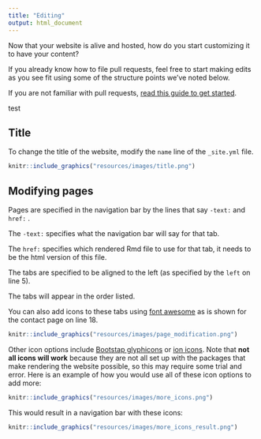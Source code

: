 ```yaml
---
title: "Editing"
output: html_document
---
```


Now that your website is alive and hosted, how do you start customizing it to have your content?

If you already know how to file pull requests, feel free to start making edits as you see fit using some of the structure points we've noted below.

If you are not familiar with pull requests, [read this guide to get started](https://www.ottrproject.org/writing_content.html). 

test

## Title

To change the title of the website, modify the `name` line of the `_site.yml` file.

```r
knitr::include_graphics("resources/images/title.png")
```

## Modifying pages

Pages are specified in the navigation bar by the lines that say `-text:` and `href:` .

The `-text:` specifies what the navigation bar will say for that tab.

The `href:` specifies which rendered Rmd file to use for that tab, it needs to be the html version of this file.

The tabs are specified to be aligned to the left (as specified by the `left` on line 5).

The tabs will appear in the order listed.

You can also add icons to these tabs using [font awesome](https://fontawesome.com/) as is shown for the contact page on line 18.

```r
knitr::include_graphics("resources/images/page_modification.png")
```

Other icon options include [Bootstap glyphicons](https://www.w3schools.com/bootstrap/bootstrap_ref_comp_glyphs.asp) or [ion icons](https://ionic.io/ionicons). Note that **not all icons will work** because they are not all set up with the packages that make rendering the website possible, so this may require some trial and error.  Here is an example of how you would use all of these icon options to add more:

```r
knitr::include_graphics("resources/images/more_icons.png")
```


This would result in a navigation bar with these icons:

```r
knitr::include_graphics("resources/images/more_icons_result.png")
```
